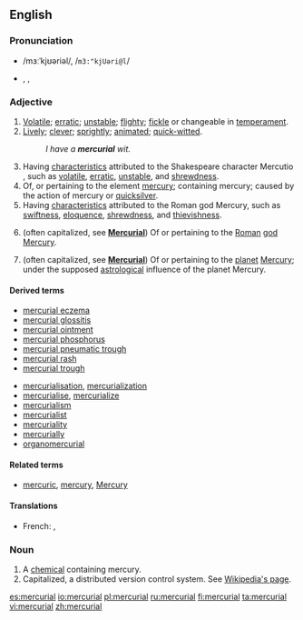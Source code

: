 ==English==

===Pronunciation===
* {{a|RP}} /mɜːˈkjʊəriəl/, /<tt>m3:"kjUəri@l</tt>/
* {{a|US}} {{enPR|mûrkjo͝o'''ʹ'''rēəl}}, {{IPA|/mɝˈkjʊriəl/}}, {{SAMPA|/m3`"kjUri@l/}}

===Adjective===
{{en-adj}}

# [[volatile|Volatile]]; [[erratic]]; [[unstable]]; [[flighty]]; [[fickle]] or changeable in [[temperament]].
# [[lively|Lively]]; [[clever]]; [[sprightly]]; [[animated]]; [[quick-witted]].
#: ''I have a '''mercurial''' wit.''
# Having [[characteristic]]s attributed to the Shakespeare character Mercutio , such as [[volatile]], [[erratic]], [[unstable]], and [[shrewdness]].
# Of, or pertaining to the element [[mercury]]; containing mercury; caused by the action of mercury or [[quicksilver]].
# Having [[characteristic]]s attributed to the Roman god Mercury, such as [[swiftness]], [[eloquence]], [[shrewdness]], and [[thievishness]].
# {{context|Roman mythology}} (often capitalized, see '''[[Mercurial]]''') Of or pertaining to the [[Roman]] [[god]] [[Mercury]].
# {{context|astronomy}} (often capitalized, see '''[[Mercurial]]''') Of or pertaining to the [[planet]] [[Mercury]]; under the supposed [[astrological]] influence of the planet Mercury.

====Derived terms====
{{top2}}
* [[mercurial eczema]]
* [[mercurial glossitis]]
* [[mercurial ointment]]
* [[mercurial phosphorus]]
* [[mercurial pneumatic trough]]
* [[mercurial rash]]
* [[mercurial trough]]
{{mid2}}
* [[mercurialisation]], [[mercurialization]]
* [[mercurialise]], [[mercurialize]]
* [[mercurialism]]
* [[mercurialist]]
* [[mercuriality]]
* [[mercurially]]
* [[organomercurial]]
{{bottom}}

====Related terms====
* [[mercuric]], [[mercury]], [[Mercury]]

====Translations====
{{trans-top|containing the element mercury}}
* French: {{t+|fr|mercuriel|m}}, {{t+|fr|mercurielle|f}}
{{trans-mid}}
{{trans-bottom}}

===Noun===
{{en-noun}}

# A [[chemical]] containing mercury.
# Capitalized, a distributed version control system. See [[Wikipedia:Mercurial | Wikipedia's page]].

[[es:mercurial]]
[[io:mercurial]]
[[pl:mercurial]]
[[ru:mercurial]]
[[fi:mercurial]]
[[ta:mercurial]]
[[vi:mercurial]]
[[zh:mercurial]]